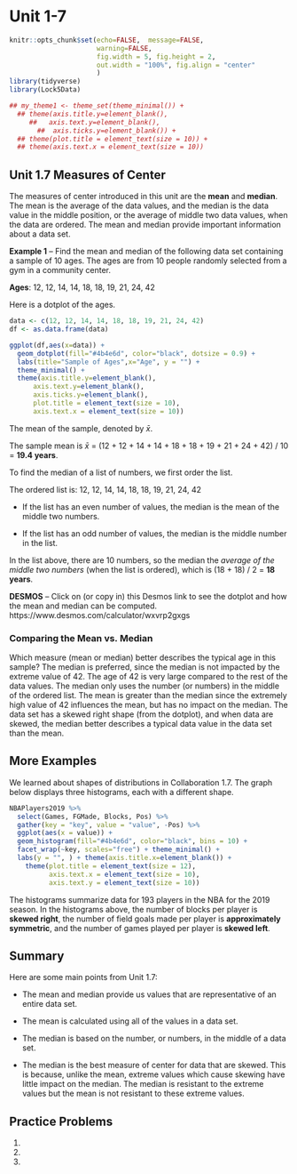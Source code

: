 # Unit 1-7 {-}

```r
knitr::opts_chunk$set(echo=FALSE,  message=FALSE, 
                      warning=FALSE, 
                      fig.width = 5, fig.height = 2,
                      out.width = "100%", fig.align = "center"
                      )
library(tidyverse)
library(Lock5Data)

## my_theme1 <- theme_set(theme_minimal()) +
  ## theme(axis.title.y=element_blank(),
     ##   axis.text.y=element_blank(),
       ##  axis.ticks.y=element_blank()) +
  ## theme(plot.title = element_text(size = 10)) +
  ## theme(axis.text.x = element_text(size = 10))

```

## Unit 1.7 Measures of Center {-}

The measures of center introduced in this unit are the **mean** and **median**. The mean is the average of the data values, and the median is the data value in the middle position, or the average of middle two data values, when the data are ordered.  The mean and median provide important information about a data set.

**Example 1** – Find the mean and median of the following data set containing a sample of 10 ages. The ages are from 10 people randomly selected from a gym in a community center.

**Ages**: 12, 12, 14, 14, 18, 18, 19, 21, 24, 42

Here is a dotplot of the ages.

```r

data <- c(12, 12, 14, 14, 18, 18, 19, 21, 24, 42)
df <- as.data.frame(data)

ggplot(df,aes(x=data)) + 
  geom_dotplot(fill="#4b4e6d", color="black", dotsize = 0.9) +
  labs(title="Sample of Ages",x="Age", y = "") + 
  theme_minimal() +
  theme(axis.title.y=element_blank(),
      axis.text.y=element_blank(),
      axis.ticks.y=element_blank(),
      plot.title = element_text(size = 10), 
      axis.text.x = element_text(size = 10)) 

```

The mean of the sample, denoted by $\bar{x}$.  

The sample mean is $\bar{x}$ = (12 + 12 + 14 + 14 + 18 + 18 + 19 + 21 + 24 + 42) / 10 = **19.4 years**.

To find the median of a list of numbers, we first order the list.  

The ordered list is: 12, 12, 14, 14, 18, 18, 19, 21, 24, 42

- If the list has an even number of values, the median is the mean of the middle two numbers.

- If the list has an odd number of values, the median is the middle number in the list.

In the list above, there are 10 numbers, so the median the _average of the middle two numbers_ (when the list is ordered), which is (18 + 18) / 2 = **18 years**.

**DESMOS** – Click on (or copy in) this Desmos link to see the dotplot and how the mean and median
can be computed. https://www.desmos.com/calculator/wxvrp2gxgs

### Comparing the Mean vs. Median {-}

Which measure (mean or median) better describes the typical age in this sample? The median is preferred, since the median is not impacted by the extreme value of 42. The age of 42 is very large compared to the rest of the data values. The median only uses the number (or numbers) in the middle of the ordered list. The mean is greater than the median since the extremely high value of 42 influences the mean, but has no impact on the median. The data set has a skewed right shape (from the dotplot), and when data are skewed, the median better describes a typical data value in the data set than the mean.

## More Examples {-}

We learned about shapes of distributions in Collaboration 1.7.  The graph below displays three histograms, each with a different shape.

```r

NBAPlayers2019 %>% 
  select(Games, FGMade, Blocks, Pos) %>% 
  gather(key = "key", value = "value", -Pos) %>% 
  ggplot(aes(x = value)) +
  geom_histogram(fill="#4b4e6d", color="black", bins = 10) +
  facet_wrap(~key, scales="free") + theme_minimal() +
  labs(y = "", ) + theme(axis.title.x=element_blank()) +
    theme(plot.title = element_text(size = 12), 
          axis.text.x = element_text(size = 10),
          axis.text.y = element_text(size = 10)) 

```

The histograms summarize data for 193 players in the NBA for the 2019 season. In the histograms above, the number of blocks per player is **skewed right**, the number of field goals made per player is **approximately symmetric**, and the number of games played per player is **skewed left**.

## Summary {-}

Here are some main points from Unit 1.7:

- The mean and median provide us values that are representative of an entire data set.

- The mean is calculated using all of the values in a data set.

- The median is based on the number, or numbers, in the middle of a data set.

- The median is the best measure of center for data that are skewed. This is because, unlike the mean, extreme values which cause skewing have little impact on the median. The median is resistant to the extreme values but the mean is not resistant to these extreme values.

## Practice Problems {-}

1.
2.
3.